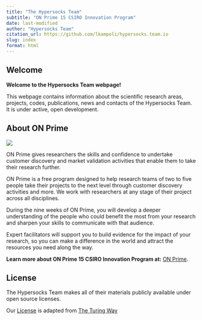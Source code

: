 ```yaml
---
title: "The Hypersocks Team"
subtitle: "ON Prime 15 CSIRO Innovation Program"
date: last-modified
author: "Hypersocks Team"
citation_url: https://github.com/lkampoli/hypersocks.team.io
slug: index
format: html
---
```


## Welcome 

**Welcome to the Hypersocks Team webpage!**

This webpage contains information about the scientific research areas,
projects, codes, publications, news and contacts of the Hypersocks Team.
It is under active, open development.

## About ON Prime

![](./images/ONBanner.jpg)

ON Prime gives researchers the skills and confidence to undertake customer
discovery and market validation activities that enable them to take their
research further.

ON Prime is a free program designed to help research teams of two to five
people take their projects to the next level through customer discovery
activities and more. We work with researchers at any stage of their project
across all disciplines.

During the nine weeks of ON Prime, you will develop a deeper understanding of
the people who could benefit the most from your research and sharpen your
skills to communicate with that audience.

Expert facilitators will support you to build evidence for the impact of your
research, so you can make a difference in the world and attract the resources
you need along the way. 

**Learn more about ON Prime 15 CSIRO Innovation Program at:**
[ON Prime](https://www.csiro.au/en/work-with-us/funding-programs/innovation-programs/on-prime).

## License

The Hypersocks Team makes all of their materials publicly available under open
source licenses.

Our [License](LICENSE.md) is adapted from [The Turing
Way](https://github.com/alan-turing-institute/the-turing-way/blob/master/LICENSE.md)
